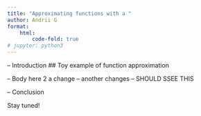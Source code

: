 ```yaml
---
title: "Approximating functions with a "
author: Andrii G
format:
    html:
        code-fold: true
# jupyter: python3
---
```


-- Introduction
## Toy example of function approximation

-- Body here 2 a change
-- another changes
-- SHOULD SSEE THIS

-- Conclusion


Stay tuned!
